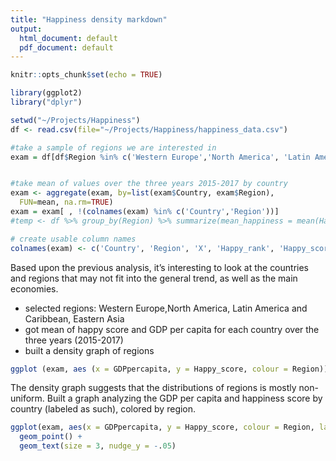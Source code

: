 ```yaml
---
title: "Happiness density markdown"
output:
  html_document: default
  pdf_document: default
---
```


```r
knitr::opts_chunk$set(echo = TRUE)
```

```r
library(ggplot2)
library("dplyr")

setwd("~/Projects/Happiness")
df <- read.csv(file="~/Projects/Happiness/happiness_data.csv")

#take a sample of regions we are interested in
exam = df[df$Region %in% c('Western Europe','North America', 'Latin America and Caribbean', 'Eastern Asia'), ]


#take mean of values over the three years 2015-2017 by country
exam <- aggregate(exam, by=list(exam$Country, exam$Region), 
  FUN=mean, na.rm=TRUE)
exam = exam[ , !(colnames(exam) %in% c('Country','Region'))]
#temp <- df %>% group_by(Region) %>% summarize(mean_happiness = mean(Happiness.Score))

# create usable column names
colnames(exam) <- c('Country', 'Region', 'X', 'Happy_rank', 'Happy_score', 'GDPpercapita', 'Family', 'Health', 'Freedom', 'Govt', 'Generosity', 'Dystopiares', 'Year')
```

Based upon the previous analysis, it's interesting to look at the countries and regions that may not fit into the general trend, as well as the main economies.

*  selected regions: Western Europe,North America, Latin America and Caribbean, Eastern Asia
*  got mean of happy score and GDP per capita for each country over the three years (2015-2017)
*  built a density graph of regions


```r
ggplot (exam, aes (x = GDPpercapita, y = Happy_score, colour = Region)) + stat_density2d ()
```


The density graph suggests that the distributions of regions is mostly non-uniform. Built a graph analyzing the GDP per capita and happiness score by country (labeled as such), colored by region.

```r
ggplot(exam, aes(x = GDPpercapita, y = Happy_score, colour = Region, label = Country)) +
  geom_point() + 
  geom_text(size = 3, nudge_y = -.05) 

```